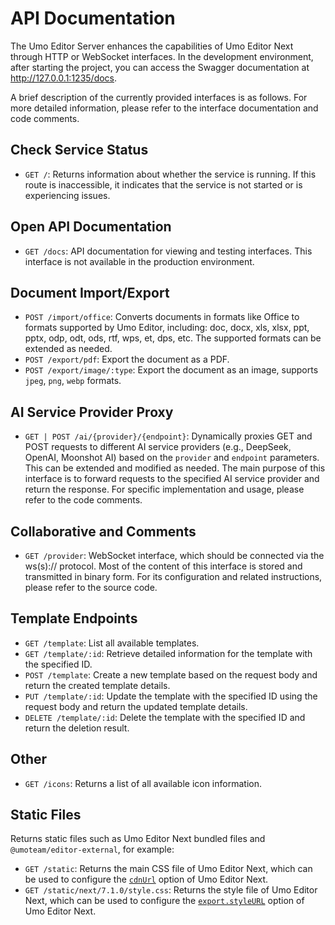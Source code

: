 # API Documentation

The Umo Editor Server enhances the capabilities of Umo Editor Next through HTTP or WebSocket interfaces. In the development environment, after starting the project, you can access the Swagger documentation at http://127.0.0.1:1235/docs.

A brief description of the currently provided interfaces is as follows. For more detailed information, please refer to the interface documentation and code comments.

## Check Service Status

- `GET /`: Returns information about whether the service is running. If this route is inaccessible, it indicates that the service is not started or is experiencing issues.

## Open API Documentation
- `GET /docs`: API documentation for viewing and testing interfaces. This interface is not available in the production environment.

## Document Import/Export

- `POST /import/office`: Converts documents in formats like Office to formats supported by Umo Editor, including: doc, docx, xls, xlsx, ppt, pptx, odp, odt, ods, rtf, wps, et, dps, etc. The supported formats can be extended as needed.
- `POST /export/pdf`: Export the document as a PDF.
- `POST /export/image/:type`: Export the document as an image, supports `jpeg`, `png`, `webp` formats.

## AI Service Provider Proxy

- `GET | POST /ai/{provider}/{endpoint}`: Dynamically proxies GET and POST requests to different AI service providers (e.g., DeepSeek, OpenAI, Moonshot AI) based on the `provider` and `endpoint` parameters. This can be extended and modified as needed. The main purpose of this interface is to forward requests to the specified AI service provider and return the response. For specific implementation and usage, please refer to the code comments.

## Collaborative and Comments

- `GET /provider`: WebSocket interface, which should be connected via the ws(s):// protocol. Most of the content of this interface is stored and transmitted in binary form. For its configuration and related instructions, please refer to the source code.

## Template Endpoints

- `GET /template`: List all available templates.
- `GET /template/:id`: Retrieve detailed information for the template with the specified ID.
- `POST /template`: Create a new template based on the request body and return the created template details.
- `PUT /template/:id`: Update the template with the specified ID using the request body and return the updated template details.
- `DELETE /template/:id`: Delete the template with the specified ID and return the deletion result.

## Other

- `GET /icons`: Returns a list of all available icon information.

## Static Files

Returns static files such as Umo Editor Next bundled files and `@umoteam/editor-external`, for example:

- `GET /static`: Returns the main CSS file of Umo Editor Next, which can be used to configure the [`cdnUrl`](../editor/options/cdn) option of Umo Editor Next.
- `GET /static/next/7.1.0/style.css`: Returns the style file of Umo Editor Next, which can be used to configure the [`export.styleURL`](../next/export) option of Umo Editor Next.
